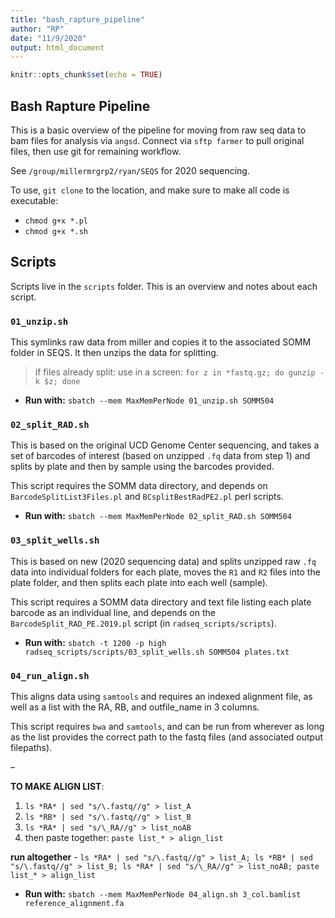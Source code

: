 ```yaml
---
title: "bash_rapture_pipeline"
author: "RP"
date: "11/9/2020"
output: html_document
---
```


```r
knitr::opts_chunk$set(echo = TRUE)
```

## Bash Rapture Pipeline

This is a basic overview of the pipeline for moving from raw seq data to bam files for analysis via `angsd`. Connect via `sftp farmer` to pull original files, then use git for remaining workflow.

See `/group/millermrgrp2/ryan/SEQS` for 2020 sequencing.

To use, `git clone` to the location, and make sure to make all code is executable: 

 - `chmod g+x *.pl`
 - `chmod g+x *.sh`

## Scripts

Scripts live in the `scripts` folder. This is an overview and notes about each script.

###  `01_unzip.sh`

This symlinks raw data from miller and copies it to the associated SOMM folder in SEQS. It then unzips the data for splitting.

 > if files already split: use in a screen: `for z in *fastq.gz; do gunzip -k $z; done`

 - **Run with:** `sbatch --mem MaxMemPerNode 01_unzip.sh SOMM504`

### `02_split_RAD.sh`

This is based on the original UCD Genome Center sequencing, and takes a set of barcodes of interest (based on unzipped `.fq` data from step 1) and splits by plate and then by sample using the barcodes provided.

This script requires the SOMM data directory, and depends on `BarcodeSplitList3Files.pl` and `BCsplitBestRadPE2.pl` perl scripts.

 - **Run with:** `sbatch --mem MaxMemPerNode 02_split_RAD.sh SOMM504`

### `03_split_wells.sh`

This is based on new (2020 sequencing data) and splits unzipped raw `.fq` data into individual folders for each plate, moves the `R1` and `R2` files into the plate folder, and then splits each plate into each well (sample).

This script requires a SOMM data directory and text file listing each plate barcode as an individual line, and depends on the `BarcodeSplit_RAD_PE.2019.pl` script (in `radseq_scripts/scripts`).

 - **Run with:** `sbatch -t 1200 -p high radseq_scripts/scripts/03_split_wells.sh SOMM504 plates.txt`

### `04_run_align.sh`

This aligns data using `samtools` and requires an indexed alignment file, as well as a list with the RA, RB, and outfile_name in 3 columns.

This script requires `bwa` and `samtools`, and can be run from wherever as long as the list provides the correct path to the fastq files (and associated output filepaths).

-- 

**TO MAKE ALIGN LIST**:

1. `ls *RA* | sed "s/\.fastq//g" > list_A`
2. `ls *RB* | sed "s/\.fastq//g" > list_B`
3. `ls *RA* | sed "s/\_RA//g" > list_noAB`
4. then paste together: `paste list_* > align_list`

**run altogether**
 - `ls *RA* | sed "s/\.fastq//g" > list_A; ls *RB* | sed "s/\.fastq//g" > list_B; ls *RA* | sed "s/\_RA//g" > list_noAB; paste list_* > align_list`

 - **Run with:** `sbatch --mem MaxMemPerNode 04_align.sh 3_col.bamlist reference_alignment.fa`